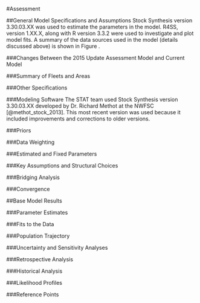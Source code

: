 
<!-- *************************************************************************** -->
<!-- ************************ASSESSMENT DESCRIPTION***************************** -->
<!-- *************************************************************************** -->
#Assessment

##General Model Specifications and Assumptions
Stock Synthesis version 3.30.03.XX was used to estimate the parameters in the model. R4SS, version 1.XX.X, along with R version 3.3.2 were used to investigate and plot model fits. A summary of the data sources used in the model (details discussed above) is shown in Figure \ref{fig:data_plot}.


###Changes Between the 2015 Update Assessment Model and Current Model


###Summary of Fleets and Areas


###Other Specifications

###Modeling Software
The STAT team used Stock Synthesis version 3.30.03.XX developed by Dr. Richard Methot at the NWFSC [@methot_stock_2013]. This most recent version was used because it included improvements and corrections to older versions.  


###Priors



###Data Weighting


###Estimated and Fixed Parameters





###Key Assumptions and Structural Choices


###Bridging Analysis


###Convergence




<!-- ************************************************************************* -->
<!-- *********************BASE MODEL RESULTS********************************** -->
<!-- ************************************************************************* -->
##Base Model Results


###Parameter Estimates


###Fits to the Data


###Population Trajectory


###Uncertainty and Sensitivity Analyses



###Retrospective Analysis


###Historical Analysis


###Likelihood Profiles


###Reference Points
